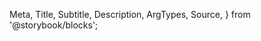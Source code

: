   Meta,
  Title,
  Subtitle,
  Description,
  ArgTypes,
  Source,
} from '@storybook/blocks';

<Meta title="Entities/Payment Provisioning (BETA)" Components="justifi-payment-provisioning" />

<Title />

Component to render a business onboarding form, segmented into multiple steps. You
will need to first create a business via [Business API](https://docs.justifi.tech/api-spec#tag/Business)
to get the business-id required for this component.

# Index

* [Props, events and methods](#props-events-and-methods)
* [Styling](#styling)
* [Example usage](#example-usage)

# Props, events and methods

***

<ArgTypes exclude={['css-variables']} />

<Authorization actions={['write']} entity="business" identification="business_id" />

# Styling

***

The `<justifi-payment-provisioning>` can be customized by using the exported `parts`.

## Exported parts

<ExportedParts
  compact
  component="justifi-payment-provisioning"
  tags={filterDocsByTag('justifi-payment-provisioning').docsTags.map(
    (part) => part.text
  )}
/>

# Example Usage

***

<Source dark language="html" code={example} />
